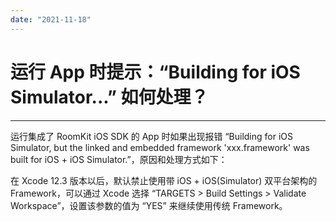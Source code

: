 ```yaml
---
date: "2021-11-18"
---
```

# 运行 App 时提示：“Building for iOS Simulator...” 如何处理？
---

运行集成了 RoomKit iOS SDK 的 App 时如果出现报错 “Building for iOS Simulator, but the linked and embedded framework 'xxx.framework' was built for iOS + iOS Simulator.”，原因和处理方式如下：

在 Xcode 12.3 版本以后，默认禁止使用带 iOS + iOS(Simulator) 双平台架构的 Framework，可以通过 Xcode 选择 “TARGETS > Build Settings > Validate Workspace”，设置该参数的值为 “YES” 来继续使用传统 Framework。